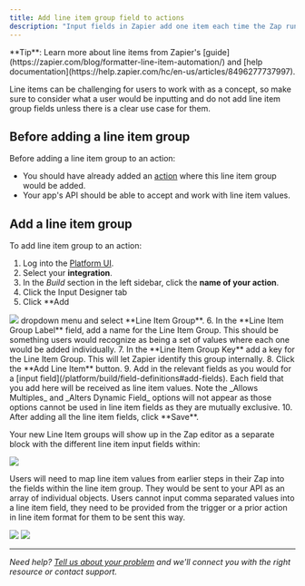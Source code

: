 ```yaml
---
title: Add line item group field to actions
description: "Input fields in Zapier add one item each time the Zap runs. But, if you want users to be able to add multiple items in a single Zap run, then this can be achieved by using a line item group. This group takes line items, which are comma-separated values, and adds each instance of the values to the app in a single Zap run."
---
```


<Info>
   **Tip**: Learn more about line items from Zapier's [guide](https://zapier.com/blog/formatter-line-item-automation/) and [help documentation](https://help.zapier.com/hc/en-us/articles/8496277737997).
</Info>

Line items can be challenging for users to work with as a concept, so make sure to consider what a user would be inputting and do not add line item group fields unless there is a clear use case for them.

## Before adding a line item group

Before adding a line item group to an action:

*   You should have already added an [action](/platform/build/action) where this line item group would be added.
*   Your app's API should be able to accept and work with line item values.

## Add a line item group

To add line item group to an action:

1.  Log into the [Platform UI](https://zapier.com/app/developer).
2.  Select your **integration**.
3.  In the _Build_ section in the left sidebar, click the **name of your action**.
4.  Click the Input Designer tab
5.  Click **Add
<Frame>
  <img src="https://cdn.zapier.com/storage/photos/9f549e9320881f1dcda37fce73ace8ca.png"/>
</Frame>
dropdown menu and select **Line Item Group**.
6.  In the **Line Item Group Label** field, add a name for the Line Item Group. This should be something users would recognize as being a set of values where each one would be added individually.
7.  In the **Line Item Group Key** add a key for the Line Item Group. This will let Zapier identify this group internally.
8.  Click the **Add Line Item** button.
9.  Add in the relevant fields as you would for a [input field](/platform/build/field-definitions#add-fields). Each field that you add here will be received as line item values. Note the _Allows Multiples_ and _Alters Dynamic Field_ options will not appear as those options cannot be used in line item fields as they are mutually exclusive.
10.  After adding all the line item fields, click **Save**.

Your new Line Item groups will show up in the Zap editor as a separate block with the different line item input fields within:
<Frame>
  <img src="/images/41f81ef42d5101767810a9ffc5626e95.png"/>
</Frame>

Users will need to map line item values from earlier steps in their Zap into the fields within the line item group. They would be sent to your API as an array of individual objects. Users cannot input comma separated values into a line item field, they need to be provided from the trigger or a prior action in line item format for them to be sent this way.
<Frame>
  <img src="/images/533efc7f7719fa85587f72b04204371f.png"/>
</Frame>
<Frame>
  <img src="/images/a7bad08984545eb39e96ed2782660737.png"/>
</Frame>

- - -

_Need help? [Tell us about your problem](https://developer.zapier.com/contact) and we'll connect you with the right resource or contact support._
